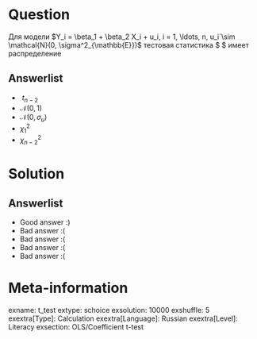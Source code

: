 Question
========
Для модели $Y_i = \beta_1 + \beta_2 X_i + u_i, i = 1, \ldots, n, u_i`\sim \mathcal{N}(0, \sigma^2_{\mathbb{E}})$ тестовая статистика $\frac{ \hat \beta_2 - \beta^0_2 }{ se(\hat \beta_2)} $ имеет распределение


Answerlist
----------
*  $\ t_{n-2}$
*  $\mathcal{N}(0,1)$
*  $\mathcal{N}(0, \sigma_u)$
*  $\chi^2_1$
*  $\chi^2_{n-2}$

Solution
========

Answerlist
----------
*  Good answer :)
*  Bad answer :(
*  Bad answer :(
*  Bad answer :(
*  Bad answer :(

Meta-information
================
exname: t_test
extype: schoice
exsolution: 10000
exshuffle: 5
exextra[Type]: Calculation
exextra[Language]: Russian
exextra[Level]: Literacy
exsection: OLS/Coefficient t-test
